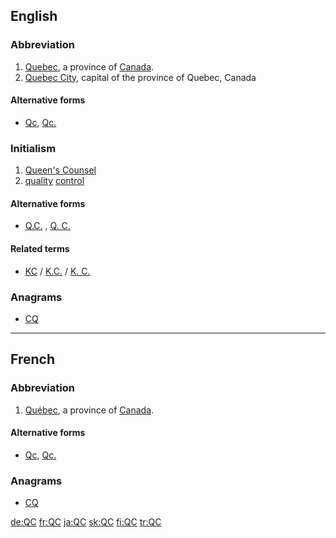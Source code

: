 {{also|QC|Qc|Qc.|Q.C.|Q. C.}}
==English==

===Abbreviation===
{{rfc-header|Abbreviation}}
{{head|en|abbreviation}}

# [[Quebec]], a province of [[Canada]].
# [[Quebec City]], capital of the province of Quebec, Canada

====Alternative forms====
* {{sense|Canadian province}} [[Qc]], [[Qc.]] 

===Initialism===
{{rfc-header|Initialism}}
{{head|en|initialism}}

# [[Queen's Counsel]]
# [[quality]] [[control]]

====Alternative forms====
* [[Q.C.]] , [[Q. C.]]

====Related terms====
* {{sense|Queen's Counsel}} [[KC]] / [[K.C.]] / [[K. C.]]

===Anagrams===
* [[CQ#English|CQ]] 

----

==French==

===Abbreviation===
{{rfc-header|Abbreviation}}
{{head|fr|abbreviation}}

# [[Québec]], a province of [[Canada]].

====Alternative forms====
* [[Qc]], [[Qc.]]

===Anagrams===
* [[CQ#French|CQ]]

[[de:QC]]
[[fr:QC]]
[[ja:QC]]
[[sk:QC]]
[[fi:QC]]
[[tr:QC]]